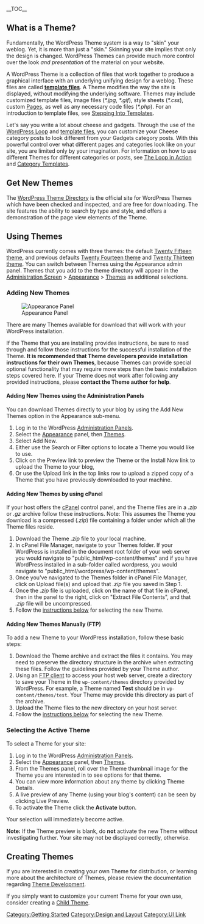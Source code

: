 {{Languages|
{{en|Using Themes}}
{{es|Usando Temas}}
{{fr|Utilisation_des_Thèmes}}
{{it|Utilizzare i Temi}}
{{ja|テーマの使い方}}
{{ko|Using Themes}}
{{lo|Themes}}
{{mya|Themes}}
{{nl|Thema's Gebruiken}}
{{pt-br|Usando Temas}}
{{ru|Использование тем}}
{{th|Themes}}
{{zh-cn|主题}}
{{zh-tw|使用主題}}

}}

__TOC__

==What is a Theme?==

Fundamentally, the WordPress Theme system is a way to "skin" your weblog. Yet, it is more than just a "skin." Skinning your site implies that only the design is changed. WordPress Themes can provide much more control over the look ''and presentation'' of the material on your website.

A WordPress Theme is a collection of files that work together to produce a graphical interface with an underlying unifying design for a weblog. These files are called [[Templates|'''template files''']]. A Theme modifies the way the site is displayed, without modifying the underlying software. Themes may include customized template files, image files (''*.jpg'', ''*.gif''), style sheets (''*.css''), custom [[Pages]], as well as any necessary code files (''*.php''). For an introduction to template files, see [[Stepping Into Templates]].

Let's say you write a lot about cheese and gadgets. Through the use of the [[The Loop|WordPress Loop]] and [[Templates|template files]], you can customize your Cheese category posts to look different from your Gadgets category posts. With this powerful control over what different pages and categories look like on your site, you are limited only by your imagination. For information on how to use different Themes for different categories or posts, see [[The Loop in Action]] and [[Category Templates]].

==Get New Themes==
The [https://wordpress.org/themes/ WordPress Theme Directory] is the official site for WordPress Themes which have been checked and inspected, and are free for downloading. The site features the ability to search by type and style, and offers a demonstration of the page view elements of the Theme.

==Using Themes==

WordPress currently comes with three themes: the default [[Glossary#Twenty_Fifteen_theme|Twenty Fifteen theme]], and previous defaults [[Glossary#Twenty_Fourteen_theme|Twenty Fourteen theme]] and [[Glossary#Twenty Thirteen theme|Twenty Thirteen theme]]. You can switch between Themes using the Appearance admin panel. Themes that you add to the theme directory will appear in the [[Administration Screens|Administration Screen]] > [[Administration_Screens#Appearance|Appearance]] > [[Administration_Screens#Themes|Themes]] as additional selections. 

===Adding New Themes===

[[Image:themes.png|thumb|right|Appearance Panel]]

There are many Themes available for download that will work with your WordPress installation.

If the Theme that you are installing provides instructions, be sure to read through and follow those instructions for the successful installation of the Theme.  '''It is recommended that Theme developers provide installation instructions for their own Themes''', because Themes can provide special optional functionality that may require more steps than the basic installation steps covered here.  If your Theme does not work after following any provided instructions, please '''contact the Theme author for help'''.

====Adding New Themes using the Administration Panels====
You can download Themes directly to your blog by using the Add New Themes option in the Appearance sub-menu.

# Log in to the WordPress [[Administration Panels|Administration Panels]].
# Select the [[Administration_Panels#Appearance_-_Change_the_Look_of_your_Blog|Appearance]] panel, then [[Administration_Panels#Themes|Themes]].
# Select Add New.
# Either use the Search or Filter options to locate a Theme you would like to use.
# Click on the Preview link to preview the Theme or the Install Now link to upload the Theme to your blog,
# Or use the Upload link in the top links row to upload a zipped copy of a Theme that you have previously downloaded to your machine.

====Adding New Themes by using cPanel ====
If your host offers the [[Glossary#cPanel|cPanel]] control panel, and the Theme files are in a ''.zip'' or ''.gz'' archive follow these instructions.  Note:  This assumes the Theme you download is a compressed (''.zip'') file containing a folder under which all the Theme files reside.
# Download the Theme ''.zip'' file to your local machine.
# In cPanel File Manager, navigate to your Themes folder. If your WordPress is installed in the document root folder of your web server you would navigate to "public_html/wp-content/themes" and if you have WordPress installed in a sub-folder called wordpress, you would navigate to "public_html/wordpress/wp-content/themes".
# Once you've navigated to the Themes folder in cPanel File Manager, click on Upload file(s) and upload that ''.zip'' file you saved in Step 1.
# Once the ''.zip'' file is uploaded, click on the name of that file in cPanel, then in the panel to the right, click on "Extract File Contents", and that ''.zip'' file will be uncompressed.
#Follow the [[#Selecting_the_Active_Theme|instructions below]] for selecting the new Theme.

====Adding New Themes Manually (FTP)====

To add a new Theme to your WordPress installation, follow these basic steps:

# Download the Theme archive and extract the files it contains.  You may need to preserve the directory structure in the archive when extracting these files.  Follow the guidelines provided by your Theme author.
# Using an [[FTP_Clients|FTP client]] to access your host web server, create a directory to save your Theme in the <tt>wp-content/themes</tt> directory provided by WordPress.  For example, a Theme named '''Test''' should be in <tt>wp-content/themes/test</tt>.  Your Theme may provide this directory as part of the archive.
# Upload the Theme files to the new directory on your host server.
# Follow the [[#Selecting_the_Active_Theme|instructions below]] for selecting the new Theme.

===Selecting the Active Theme===
To select a Theme for your site:

# Log in to the WordPress [[Administration Panels|Administration Panels]].
# Select the [[Administration_Panels#Appearance_-_Change_the_Look_of_your_Blog|Appearance]] panel, then [[Administration_Panels#Themes|Themes]].
# From the Themes panel, roll over the Theme thumbnail image for the Theme you are interested in to see options for that theme.
# You can view more information about any theme by clicking Theme Details.
# A live preview of any Theme (using your blog's content) can be seen by clicking Live Preview.
# To activate the Theme click the '''Activate''' button.

Your selection will immediately become active.

'''Note:''' If the Theme preview is blank, do '''not''' activate the new Theme without investigating further. Your site may not be displayed correctly, otherwise.

==Creating Themes==

If you are interested in creating your own Theme for distribution, or learning more about the architecture of Themes, please review the documentation regarding [[Theme Development]].

If you simply want to customize your current Theme for your own use, consider creating a [[Child_Themes|Child Theme]].

[[Category:Getting Started]]
[[Category:Design and Layout]]
[[Category:UI Link]]